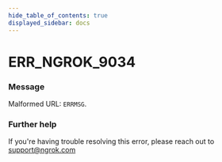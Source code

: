 ```yaml
---
hide_table_of_contents: true
displayed_sidebar: docs
---
```



# ERR_NGROK_9034

### Message

Malformed URL: `ERRMSG`.

<ErrorDetails error="err_ngrok_9034" />

### Further help

If you're having trouble resolving this error, please reach out to [support@ngrok.com](mailto:support@ngrok.com?subject=Help%20with%20ERR_NGROK_9034)
